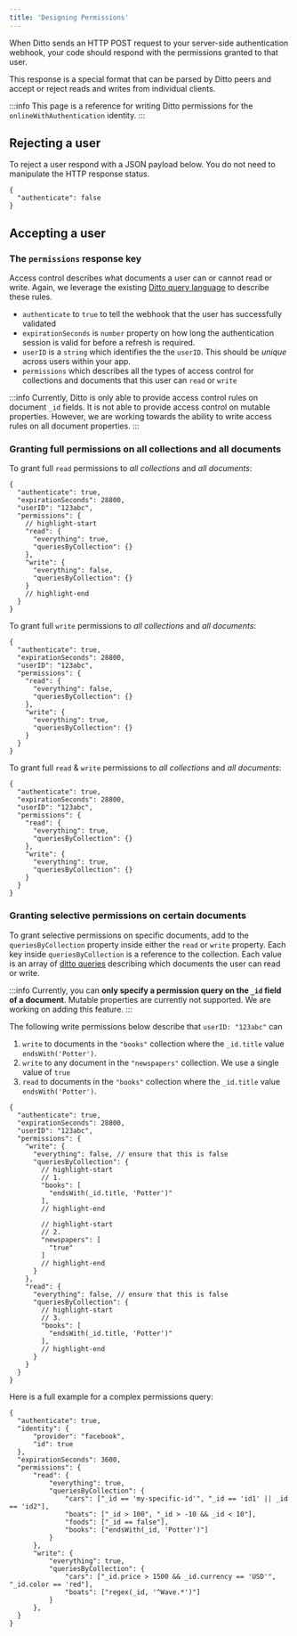 ```yaml
---
title: 'Designing Permissions'
---
```


When Ditto sends an HTTP POST request to your server-side authentication
webhook, your code should respond with the permissions granted to that user.

This response is a special format that can be parsed by Ditto peers and accept
or reject reads and writes from individual clients. 

:::info
This page is a reference for writing Ditto permissions for the
`onlineWithAuthentication` identity. 
:::

## Rejecting a user

To reject a user respond with a JSON payload below. You do not need to manipulate the HTTP response status.

```jsonc
{
  "authenticate": false
}
```


## Accepting a user

### The `permissions` response key

Access control describes what documents a user can or cannot read or write. Again, we leverage the existing [Ditto query language](/concepts/querying) to describe these rules. 

* `authenticate` to `true` to tell the webhook that the user has successfully validated
* `expirationSeconds` is `number` property on how long the authentication session is valid for before a refresh is required.
* `userID` is a `string` which identifies the the `userID`. This should be _unique_ across users within your app. 
* `permissions` which describes all the types of access control for collections and documents that this user can `read` or `write`

:::info
Currently, Ditto is only able to provide access control rules on document `_id` fields. It is not able to provide access control on mutable properties. However, we are working towards the ability to write access rules on all document properties.
:::

### Granting full permissions on all collections and all documents

To grant full `read` permissions to _all collections_ and _all documents_:

```jsonc
{
  "authenticate": true,
  "expirationSeconds": 28800,
  "userID": "123abc",
  "permissions": {
    // highlight-start
    "read": {
      "everything": true,
      "queriesByCollection": {}
    },
    "write": {
      "everything": false,
      "queriesByCollection": {}
    }
    // highlight-end
  }
}
```

To grant full `write` permissions to _all collections_ and _all documents_:

```jsonc
{
  "authenticate": true,
  "expirationSeconds": 28800,
  "userID": "123abc",
  "permissions": {
    "read": {
      "everything": false,
      "queriesByCollection": {}
    },
    "write": {
      "everything": true,
      "queriesByCollection": {}
    }
  }
}
```

To grant full `read` & `write` permissions to _all collections_ and _all documents_:

```jsonc
{
  "authenticate": true,
  "expirationSeconds": 28800,
  "userID": "123abc",
  "permissions": {
    "read": {
      "everything": true,
      "queriesByCollection": {}
    },
    "write": {
      "everything": true,
      "queriesByCollection": {}
    }
  }
}
```

### Granting selective permissions on certain documents

To grant selective permissions on specific documents, add to the `queriesByCollection` property inside either the `read` or `write` property. Each key inside `queriesByCollection` is a reference to the collection. Each value is an array of [ditto queries](/concepts/querying) describing which documents the user can read or write.

:::info
Currently, you can __only specify a permission query on the `_id` field of a document__. Mutable properties are currently not supported. We are working on adding this feature.
:::

The following write permissions below describe that `userID: "123abc"` can

1. `write` to documents in the `"books"` collection where the `_id.title` value `endsWith('Potter')`.
2. `write` to any document in the `"newspapers"` collection. We use a single value of `true` 
3. `read` to documents in the `"books"` collection where the `_id.title` value `endsWith('Potter')`.

```jsonc
{
  "authenticate": true,
  "expirationSeconds": 28800,
  "userID": "123abc",
  "permissions": {
    "write": {
      "everything": false, // ensure that this is false
      "queriesByCollection": {
        // highlight-start
        // 1. 
        "books": [
          "endsWith(_id.title, 'Potter')"
        ],
        // highlight-end
        
        // highlight-start
        // 2. 
        "newspapers": [
          "true"
        ]
        // highlight-end
      }
    },
    "read": {
      "everything": false, // ensure that this is false
      "queriesByCollection": {
        // highlight-start
        // 3.
        "books": [
          "endsWith(_id.title, 'Potter')"
        ],
        // highlight-end
      }
    }
  }
}
```

Here is a full example for a complex permissions query: 

```jsonc
{
  "authenticate": true,
  "identity": {
      "provider": "facebook",
      "id": true
  },
  "expirationSeconds": 3600,
  "permissions": {
      "read": {
          "everything": true,
          "queriesByCollection": {
              "cars": ["_id == 'my-specific-id'", "_id == 'id1' || _id == 'id2"],
              "boats": ["_id > 100", "_id > -10 && _id < 10"],
              "foods": ["_id == false"],
              "books": ["endsWith(_id, 'Potter')"]
          }
      },
      "write": {
          "everything": true,
          "queriesByCollection": {
              "cars": ["_id.price > 1500 && _id.currency == 'USD'", "_id.color == 'red"],
              "boats": ["regex(_id, '^Wave.*')"]
          }
      },
  }
}
```